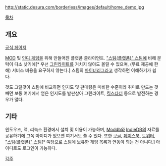 http://static.desura.com/borderless/images/default/home_demo.jpg

[[목차]]

== 개요 ==
[http://www.desura.com 공식 페이지]

[[MOD]] 및 [[인디 게임]]을 위해 만들어진 플랫폼 클라이언트. [["스팀(플랫폼)" 스팀]]에 비해 문턱이 다소 낮기에[* 우선 [[그린라이트]]를 거치지 않아도 올릴 수 있으며, (무료 제공에 한해) 서비스 비용을 요구하지 않는다.] 스팀의 [[마이너리그]]라고 생각하면 이해하기가 쉽다.

것도 그럴것이 스팀에 비교하면 인지도 및 판매량은 미비한 수준이라 취미로 만드는 것 빼면 보통 여기에서 얻은 인지도를 발판삼아 그린라이트, [[킥스타터]] 등으로 발전하는 경우가 많다.

== 기타 ==
윈도우즈, 맥, 리눅스 환경에서 설치 및 이용이 가능하며, [[Moddb]]와 [[IndieDB]]의 자료를 공유하기에 그쪽 아이디가 있으면 여기서도 쓸 수 있다. 또한 [[구글]], [[페이스북]], [[트위터]], [["스팀(플랫폼)" 스팀]][* 여담으로 스팀에 보유한 게임 목록과 연동이 되는 건 아니다.] 아이디로도 로그인이 가능하다.

[[각주]]
